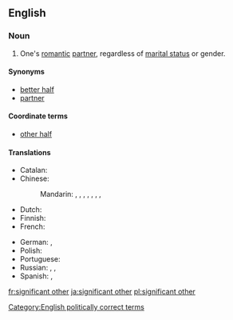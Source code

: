 ==English==

===Noun===
{{en-noun|head=[[significant]] [[other]]}}

# {{context|informal|lang=en}} One's [[romantic]] [[partner]], regardless of [[marital status]] or gender.

====Synonyms====
* [[better half]]
* [[partner]]

====Coordinate terms====
* [[other half]]

====Translations====
{{trans-top|romantic partner, regardless of marital status}}
* Catalan: {{t+|ca|parella|f}}
* Chinese:
*: Mandarin: {{t|cmn|對象|sc=Hani}}, {{t+|cmn|对象|tr=duìxiàng|sc=Hani}}, {{t+|cmn|愛人|sc=Hani}}, {{t+|cmn|爱人|tr=àiren|sc=Hani}}, {{t+|cmn|那位|tr=nàwèi|sc=Hani}}, {{t+|cmn|配偶|tr=pèi'ǒu|sc=Hani}}, {{t+|cmn|伴侶|sc=Hani}}, {{t+|cmn|伴侣|tr=bànlǚ|sc=Hani}}
* Dutch: {{t|nl|wederhelft|m|f}}
* Finnish: {{t+|fi|rakas}}
* French: {{t+|fr|moitié|f}} {{qualifier|literary}}
{{trans-mid}}
* German: {{t+|de|Lebensgefährte|m}}, {{t|de|Lebensgefährtin|f}}
* Polish: {{t+|pl|sympatia|f}}
* Portuguese: {{t|pt|cara-metade|f}}
* Russian: {{t+|ru|спу́тник жи́зни|m|sc=Cyrl}}, {{t|ru|спу́тница жи́зни|f|sc=Cyrl}}, {{t|ru|«[[второй|втора́я]] [[полови́на]]»|f|sc=Cyrl}} {{qualifier|"second half", grammatical feminine but can refer to both genders}}
* Spanish: {{t+|es|novio|m}}, {{t+|es|novia|f}}
{{trans-bottom}}

[[Category:English politically correct terms]]

[[fr:significant other]]
[[ja:significant other]]
[[pl:significant other]]